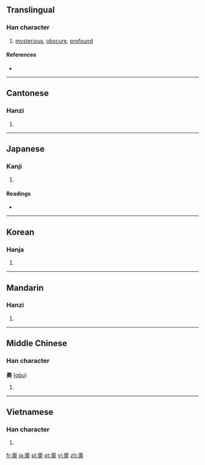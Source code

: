 {{also|奥}}
==Translingual==

===Han character===
{{Han char|rn=37|rad=大|as=10|sn=13|four=2743<sub>0</sub>|canj=竹月大 (HBK)}}

# [[mysterious]], [[obscure]], [[profound]]

====References====
* {{Han ref|kx=0253.190|dkj=05985|dj=0515.140|hdz=10547.031|uh=5967|ud=22887|bh=B6F8|bd=46840}}

----

==Cantonese==

===Hanzi===
{{yue-hanzi|jyut=ou3, juk1|y=ou, yūk|sim=奥}}

# {{defn|Cantonese|sort=大10}}

----

==Japanese==

===Kanji===
{{ja-kanji|grade=|rs=大10}}

# {{defn|Japanese|sort=大10}}

====Readings====
* {{ja-readings|on=[[おう]] (ō), [[おく]] (oku), [[いく]] (iku)|kun=[[おく]] (oku), [[くま]] (kuma)}}

----

==Korean==

===Hanja===
{{ko-hanja|hangeul=[[오]], [[욱]]|eumhun=깊을, 따뜻할|rv=o, uk|mr=o, uk}}

# {{defn|Korean|sort=大10}}

----

==Mandarin==

===Hanzi===
{{cmn-hanzi|sim=奥|pin=[[ào]] ([[ao4]]), [[yù]] ([[yu4]])|wg=ao<sup>4</sup>, yü<sup>4</sup>}}

# {{defn|Mandarin|sort=大10}}

----

==Middle Chinese==

===Han character===
'''奧''' ([[qɑ̀u]])<!--should the vowel be "ɑ" or a? Unihan gives "ɑ"-->

# {{defn|Middle Chinese|sort=大10}}

----

==Vietnamese==

===Han character===
{{vi-hantu|[[áo]]|rs=大10}}

# {{defn|Vietnamese|sort=大10}}

[[fr:奧]]
[[ja:奧]]
[[pl:奧]]
[[pt:奧]]
[[vi:奧]]
[[zh:奧]]